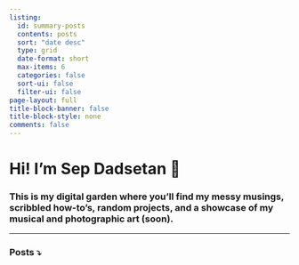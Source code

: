 ```yaml
---
listing:
  id: summary-posts
  contents: posts
  sort: "date desc"
  type: grid
  date-format: short
  max-items: 6
  categories: false
  sort-ui: false
  filter-ui: false
page-layout: full
title-block-banner: false
title-block-style: none
comments: false
---
```


# Hi! I'm **Sep Dadsetan** 👋
### This is my digital garden where you'll find my messy musings, scribbled how-to's, random projects, and a showcase of my musical and photographic art (soon).

---
### Posts ⤵️
:::{#summary-posts}
:::



